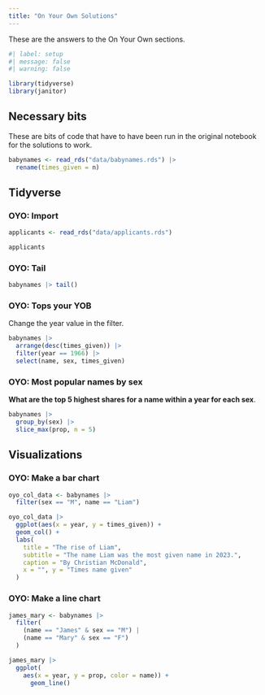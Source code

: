 ```yaml
---
title: "On Your Own Solutions"
---
```


These are the answers to the On Your Own sections.

```r
#| label: setup
#| message: false
#| warning: false

library(tidyverse)
library(janitor)
```


## Necessary bits

These are bits of code that have to have been run in the original notebook for the solutions to work.

```r
babynames <- read_rds("data/babynames.rds") |>
  rename(times_given = n)
```

## Tidyverse

### OYO: Import

```r
applicants <- read_rds("data/applicants.rds")

applicants
```


### OYO: Tail

```r
babynames |> tail()
```

### OYO: Tops your YOB

Change the year value in the filter.

```r
babynames |> 
  arrange(desc(times_given)) |> 
  filter(year == 1966) |> 
  select(name, sex, times_given)
```

### OYO: Most popular names by sex

**What are the top 5 highest shares for a name within a year for each sex**.

```r
babynames |> 
  group_by(sex) |> 
  slice_max(prop, n = 5)
```


## Visualizations

### OYO: Make a bar chart

```r
oyo_col_data <- babynames |> 
  filter(sex == "M", name == "Liam")

oyo_col_data |> 
  ggplot(aes(x = year, y = times_given)) +
  geom_col() +
  labs(
    title = "The rise of Liam",
    subtitle = "The name Liam was the most given name in 2023.",
    caption = "By Christian McDonald",
    x = "", y = "Times name given"
  )
```

### OYO: Make a line chart

```r
james_mary <- babynames |> 
  filter(
    (name == "James" & sex == "M") |
    (name == "Mary" & sex == "F")
  )

james_mary |> 
  ggplot(
    aes(x = year, y = prop, color = name)) + 
      geom_line()
```


